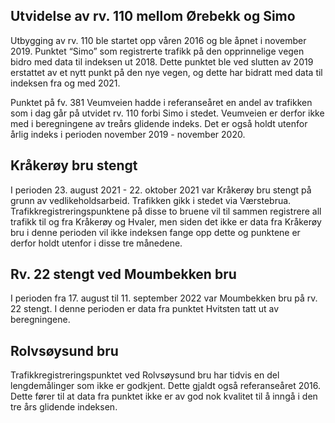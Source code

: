 ## Utvidelse av rv. 110 mellom Ørebekk og Simo
Utbygging av rv. 110 ble startet opp våren 2016 og ble åpnet i november 2019. Punktet "Simo"  som registrerte trafikk på den opprinnelige vegen bidro med data til indeksen ut 2018. Dette punktet ble ved slutten av 2019 erstattet av et nytt punkt på den nye vegen, og dette har bidratt med data til indeksen fra og med 2021.

Punktet på fv. 381 Veumveien hadde i referanseåret en andel av trafikken som i dag går på utvidet rv. 110 forbi Simo i stedet. Veumveien er derfor ikke med i beregningene av treårs glidende indeks. Det er også holdt utenfor årlig indeks i perioden november 2019 - november 2020.


## Kråkerøy bru stengt
I perioden 23. august 2021 - 22. oktober 2021 var Kråkerøy bru stengt på grunn av vedlikeholdsarbeid. Trafikken gikk i stedet via Værstebrua. Trafikkregistreringspunktene på disse to bruene vil til sammen registrere all trafikk til og fra Kråkerøy og Hvaler, men siden det ikke er data fra Kråkerøy bru i denne perioden vil ikke indeksen fange opp dette og punktene er derfor holdt utenfor i disse tre månedene.


## Rv. 22 stengt ved Moumbekken bru
I perioden fra 17. august til 11. september 2022 var Moumbekken bru på rv. 22 stengt. I denne perioden er data fra punktet Hvitsten tatt ut av beregningene.


## Rolvsøysund bru
Trafikkregistreringspunktet ved Rolvsøysund bru har tidvis en del lengdemålinger som ikke er godkjent. Dette gjaldt også referanseåret 2016. Dette fører til at data fra punktet ikke er av god nok kvalitet til å inngå i den tre års glidende indeksen.